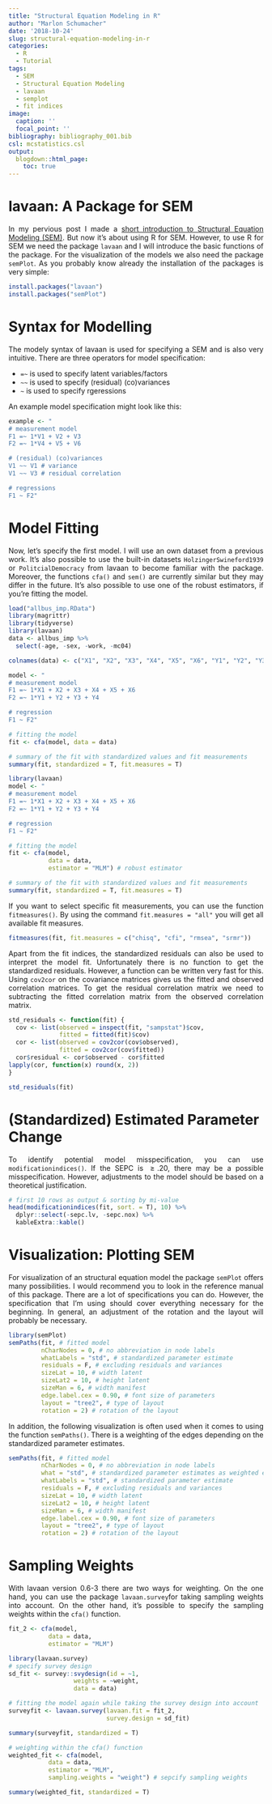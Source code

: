 ```yaml
---
title: "Structural Equation Modeling in R"
author: "Marlon Schumacher"
date: '2018-10-24'
slug: structural-equation-modeling-in-r
categories:
  - R
  - Tutorial
tags:
  - SEM
  - Structural Equation Modeling
  - lavaan
  - semplot
  - fit indices
image:
  caption: ''
  focal_point: ''
bibliography: bibliography_001.bib 
csl: mcstatistics.csl
output: 
  blogdown::html_page:
    toc: true
---
```


# lavaan: A Package for SEM
<p align="justify">In my pervious post I made a [short introduction to Structural Equation Modeling (SEM)](https://www.mcstatistics.eu/post/structural-equation-modeling-a-short-introduction/). But now it's about using R for SEM. However, to use R for SEM we need the package `lavaan` and I will introduce the basic functions of the package. For the visualization of the models we also need the package `semPlot`. As you probably know already the installation of the packages is very simple:</p>

```r
install.packages("lavaan")
install.packages("semPlot")
```

# Syntax for Modelling
<p align="justify">The modely syntax of lavaan is used for specifying a SEM and is also very intuitive. There are three operators for model specification:</p>

+ `=~` is used to specify latent variables/factors
+ `~~` is used to specify (residual) (co)variances
+ `~`  is used to specify rgeressions

An example model specification might look like this:

```r
example <- "
# measurement model
F1 =~ 1*V1 + V2 + V3
F2 =~ 1*V4 + V5 + V6

# (residual) (co)variances
V1 ~~ V1 # variance
V1 ~~ V3 # residual correlation

# regressions
F1 ~ F2"
```

# Model Fitting
<p align="justify">Now, let's specify the first model. I will use an own dataset from a previous work. It's also possible to use the built-in datasets `HolzingerSwineford1939` or `PolitcialDemocracy` from lavaan to become familiar with the package. Moreover, the functions `cfa()` and `sem()` are currently similar but they may differ in the future. It's also possible to use one of the robust estimators, if you're fitting the model.</p>

```r
load("allbus_imp.RData")
library(magrittr)
library(tidyverse)
library(lavaan)
data <- allbus_imp %>% 
  select(-age, -sex, -work, -mc04)

colnames(data) <- c("X1", "X2", "X3", "X4", "X5", "X6", "Y1", "Y2", "Y3", "Y4", "weight")

model <- "
# measurement model
F1 =~ 1*X1 + X2 + X3 + X4 + X5 + X6
F2 =~ 1*Y1 + Y2 + Y3 + Y4

# regression
F1 ~ F2"

# fitting the model
fit <- cfa(model, data = data)

# summary of the fit with standardized values and fit measurements
summary(fit, standardized = T, fit.measures = T)
```


```r
library(lavaan)
model <- "
# measurement model
F1 =~ 1*X1 + X2 + X3 + X4 + X5 + X6
F2 =~ 1*Y1 + Y2 + Y3 + Y4

# regression
F1 ~ F2"

# fitting the model
fit <- cfa(model, 
           data = data,
           estimator = "MLM") # robust estimator 

# summary of the fit with standardized values and fit measurements
summary(fit, standardized = T, fit.measures = T)
```

<p align="justify">If you want to select specific fit measurements, you can use the function `fitmeasures()`. By using the command `fit.measures = "all"` you will get all available fit measures.</p>

```r
fitmeasures(fit, fit.measures = c("chisq", "cfi", "rmsea", "srmr"))
```

<p align="justify">Apart from the fit indices, the standardized residuals can also be used to interpret the model fit. Unfortunately there is no function to get the standardized residuals. However, a function can be written very fast for this. Using `cov2cor` on the covariance matrices gives us the fitted and observed correlation matrices. To get the residual correlation matrix we need to subtracting the fitted correlation matrix from the observed correlation matrix.</p>

```r
std_residuals <- function(fit) {
  cov <- list(observed = inspect(fit, "sampstat")$cov,
              fitted = fitted(fit)$cov)
  cor <- list(observed = cov2cor(cov$observed),
              fitted = cov2cor(cov$fitted))
  cor$residual <- cor$observed - cor$fitted
lapply(cor, function(x) round(x, 2))
}

std_residuals(fit)
```


# (Standardized) Estimated Parameter Change
<p align="justify">To identify potential model misspecification, you can use `modificationindices()`. If the SEPC is $\geq.20$, there may be a possible misspecification. However, adjustments to the model should be based on a theoretical justification.</p>

```r
# first 10 rows as output & sorting by mi-value
head(modificationindices(fit, sort. = T), 10) %>% 
  dplyr::select(-sepc.lv, -sepc.nox) %>% 
  kableExtra::kable()
```

# Visualization: Plotting SEM
<p align="justify">For visualization of an structural equation model the package `semPlot` offers many possibilities. I would recommend you to look in the reference manual of this package. There are a lot of specifications you can do. However, the specification that I'm using should cover everything necessary for the beginning. In general, an adjustment of the rotation and the layout will probably be necessary.</p>

```r
library(semPlot)
semPaths(fit, # fitted model
         nCharNodes = 0, # no abbreviation in node labels
         whatLabels = "std", # standardized parameter estimate 
         residuals = F, # excluding residuals and variances
         sizeLat = 10, # width latent
         sizeLat2 = 10, # height latent
         sizeMan = 6, # width manifest
         edge.label.cex = 0.90, # font size of parameters
         layout = "tree2", # type of layout
         rotation = 2) # rotation of the layout
```

<p align="justify">In addition, the following visualization is often used when it comes to using the function `semPaths()`. There is a weighting of the edges depending on the standardized parameter estimates.</p>

```r
semPaths(fit, # fitted model
         nCharNodes = 0, # no abbreviation in node labels
         what = "std", # standardized parameter estimates as weighted edges 
         whatLabels = "std", # standardized parameter estimate 
         residuals = F, # excluding residuals and variances
         sizeLat = 10, # width latent
         sizeLat2 = 10, # height latent
         sizeMan = 6, # width manifest
         edge.label.cex = 0.90, # font size of parameters
         layout = "tree2", # type of layout
         rotation = 2) # rotation of the layout
```

# Sampling Weights
<p align="justify">With lavaan version 0.6-3 there are two ways for weighting. On the one hand, you can use the package `lavaan.survey`for taking sampling weights into account. On the other hand, it's possible to specify the sampling weights within the `cfa()` function.</p>

```r
fit_2 <- cfa(model, 
           data = data,
           estimator = "MLM")

library(lavaan.survey)
# specify survey design
sd_fit <- survey::svydesign(id = ~1,
                  weights = ~weight,
                  data = data)

# fitting the model again while taking the survey design into account
surveyfit <- lavaan.survey(lavaan.fit = fit_2,
                           survey.design = sd_fit)

summary(surveyfit, standardized = T)
```

```r
# weighting within the cfa() function
weighted_fit <- cfa(model, 
           data = data,
           estimator = "MLM",
           sampling.weights = "weight") # sepcify sampling weights

summary(weighted_fit, standardized = T)
```


